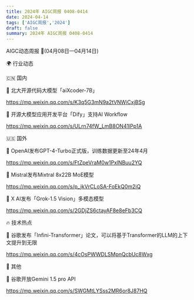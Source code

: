 ```yaml
---
title: 2024年 AIGC周报 0408-0414
date: 2024-04-14
tags: ['AIGC周报','2024']
draft: false
summary: 2024年 AIGC周报 0408-0414
---
```


AIGC动态周报 🚀(04月08日—04月14日)

🌍 行业动态

🇨🇳 国内

📰 北大开源代码大模型「aiXcoder-7B」

https://mp.weixin.qq.com/s/K3q5G3mN9a2tVNWiCxjBSg

📰 开源大模型应用开发平台「Dify」支持AI Workflow

https://mp.weixin.qq.com/s/ULrn74fW_LmB8ON41lPp1A

🇺🇸 国外

📰 OpenAI发布GPT-4-Turbo正式版，训练数据更新至24年4月

https://mp.weixin.qq.com/s/FtZpeVraM0w1PxlNBuu2YQ

📰 Mistral发布Mixtral 8x22B MoE模型

https://mp.weixin.qq.com/s/p_jkVrCLoSA-FoEkQ0m2iQ

📰 X AI发布「Grok-1.5 Vision」多模态模型

https://mp.weixin.qq.com/s/2GDjZS6ctayAF8e8eFb3CQ

🔥 技术热点

📝 谷歌发布「Infini-Transformer」论文，可以将基于Transformer的LLM的上下文提升到无限

https://mp.weixin.qq.com/s/4cOsPWWDLSMpnQcbUc8Wxg

🎉 其他

🚀 谷歌开放Gemini 1.5 pro API

https://mp.weixin.qq.com/s/SWGMtLYSss2MR6or8J87HQ